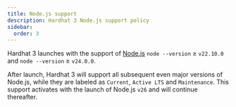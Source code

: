```yaml
---
title: Node.js support
description: Hardhat 3 Node.js support policy
sidebar:
  order: 3
---
```


Hardhat 3 launches with the support of [Node.js](https://nodejs.org/) `node --version` ≥ `v22.10.0` and `node --version` ≥ `v24.0.0`.

After launch, Hardhat 3 will support all subsequent even major versions of Node.js, while they are labeled as `Current`, `Active LTS` and `Maintenance`. This support activates with the launch of Node.js `v26` and will continue thereafter.
